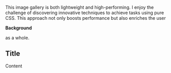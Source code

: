 
This image gallery is both lightweight and high-performing. I enjoy the challenge of discovering innovative techniques to achieve tasks using pure CSS. This approach not only boosts performance but also enriches the user 

**Background**

 as a whole.

## Title

Content